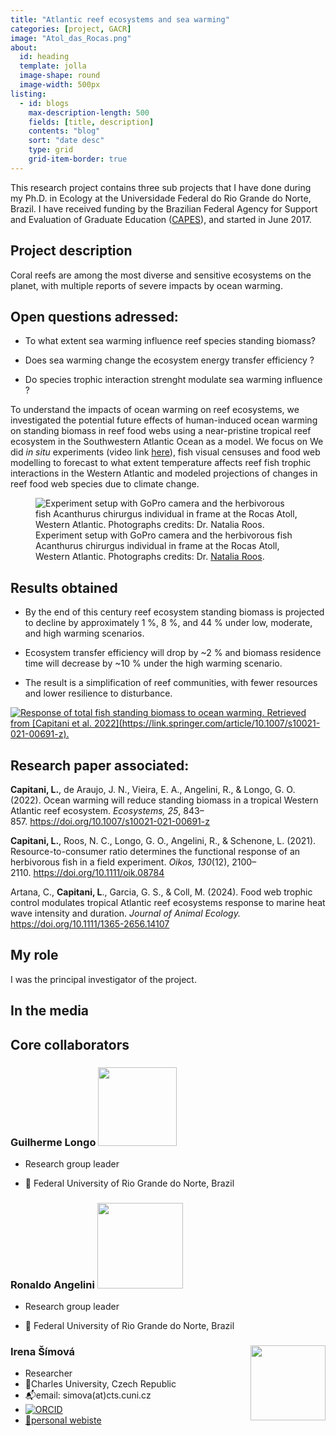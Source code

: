 ```yaml
---
title: "Atlantic reef ecosystems and sea warming"
categories: [project, GACR]
image: "Atol_das_Rocas.png"
about:
  id: heading
  template: jolla
  image-shape: round
  image-width: 500px
listing: 
  - id: blogs
    max-description-length: 500
    fields: [title, description]
    contents: "blog"
    sort: "date desc" 
    type: grid
    grid-item-border: true
---
```


::: {#heading}
This research project contains three sub projects that I have done during my Ph.D. in Ecology at the Universidade Federal do Rio Grande do Norte, Brazil. I have received funding by the Brazilian Federal Agency for Support and Evaluation of Graduate Education ([CAPES](https://www.gov.br/capes/pt-br)), and started in June 2017.
:::

## Project description

Coral reefs are among the most diverse and sensitive ecosystems on the planet, with multiple reports of severe impacts by ocean warming.

::: {.callout-important appearance="minimal" icon="false"}
## Open questions adressed:

-   To what extent sea warming influence reef species standing biomass?

-   Does sea warming change the ecosystem energy transfer efficiency ?

-   Do species trophic interaction strenght modulate sea warming influence ?
:::

To understand the impacts of ocean warming on reef ecosystems, we investigated the potential future effects of human-induced ocean warming on standing biomass in reef food webs using a near-pristine tropical reef ecosystem in the Southwestern Atlantic Ocean as a model. We focus on We did *in situ* experiments (video link [here](https://www.youtube.com/watch?v=EPeJAe6WuaI)), fish visual censuses and food web modelling to forecast to what extent temperature affects reef fish trophic interactions in the Western Atlantic and modeled projections of changes in reef food web species due to climate change. 

![Experiment setup with GoPro camera and the herbivorous fish Acanthurus chirurgus individual in frame at the Rocas Atoll, Western Atlantic. Photographs credits: Dr. [Natalia Roos](https://scholar.google.com/citations?hl=pt-BR&user=ehXdQVMAAAAJ&view_op=list_works&sortby=pubdate).](Screenshot%202025-08-19%20at%2011.19.14.png){fig-align="center"}

## Results obtained

-   By the end of this century reef ecosystem standing biomass is projected to decline by approximately 1 %, 8 %, and 44 % under low, moderate, and high warming scenarios.

-   Ecosystem transfer efficiency will drop by \~2 % and biomass residence time will decrease by \~10 % under the high warming scenario.

-   The result is a simplification of reef communities, with fewer resources and lower resilience to disturbance.

[![Response of total fish standing biomass to ocean warming. Retrieved from \[Capitani et al. 2022\](https://link.springer.com/article/10.1007/s10021-021-00691-z).](10021_2021_691_Fig3_HTML.png.webp){fig-align="center"}](10.1007/s10021-021-00691-z)

## Research paper associated:

**Capitani, L.**, de Araujo, J. N., Vieira, E. A., Angelini, R., & Longo, G. O. (2022). Ocean warming will reduce standing biomass in a tropical Western Atlantic reef ecosystem. *Ecosystems, 25*, 843–857. [https://doi.org/10.1007/s10021-021-00691-z](https://link.springer.com/article/10.1007/s10021-021-00691-z)

**Capitani, L.**, Roos, N. C., Longo, G. O., Angelini, R., & Schenone, L. (2021). Resource-to-consumer ratio determines the functional response of an herbivorous fish in a field experiment. *Oikos, 130*(12), 2100–2110. <https://doi.org/10.1111/oik.08784>

Artana, C., **Capitani, L**., Garcia, G. S., & Coll, M. (2024). Food web trophic control modulates tropical Atlantic reef ecosystems response to marine heat wave intensity and duration. *Journal of Animal Ecology.* [https://doi.org/10.1111/1365-2656.14107](https://besjournals.onlinelibrary.wiley.com/doi/full/10.1111/1365-2656.14107)

## My role

I was the principal investigator of the project.

## In the media

::: {#blogs}
:::

## Core collaborators

### Guilherme Longo ![](Guilherme-Longo.jpg){align="right" width="126"}

-   Research group leader

-   🏦 Federal University of Rio Grande do Norte, Brazil

### Ronaldo Angelini ![](Ronaldo-Angelini-2.jpg.webp){align="right" width="137"}

-   Research group leader

-   🏦 Federal University of Rio Grande do Norte, Brazil

### Irena Šímová <img src="https://www.cts.cuni.cz/img/people/%C5%A0%C3%ADmov%C3%A1.jpg" align="right" width="120"/>

-   Researcher
-   🏦Charles University, Czech Republic
-   📬email: simova(at)cts.cuni.cz
-   [![ORCID](https://img.shields.io/badge/orcid-0000--0002--9474--569X-brightgreen.svg)](https://orcid.org/0000-0002-9474-569X)
-   [🔗personal webiste](https://www.cts.cuni.cz/en/simova.html)
